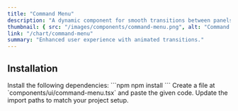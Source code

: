 ```yaml
---
title: "Command Menu"
description: "A dynamic component for smooth transitions between panels."
thumbnail: { src: "/images/components/command-menu.png", alt: "Command Menu example" }
link: "/chart/command-menu"
summary: "Enhanced user experience with animated transitions."
---
```


<ComponentPreview name="command-menu-demo" />

## Installation

<Steps>

<Step>
Install the following dependencies:
</Step>
```npm
npm install 
```

<Step>
Create a file at `components/ui/command-menu.tsx` and paste the given code.  
</Step>

<CollapsibleSource name="command-menu" />

<Step>
Update the import paths to match your project setup.
</Step>

</Steps>
